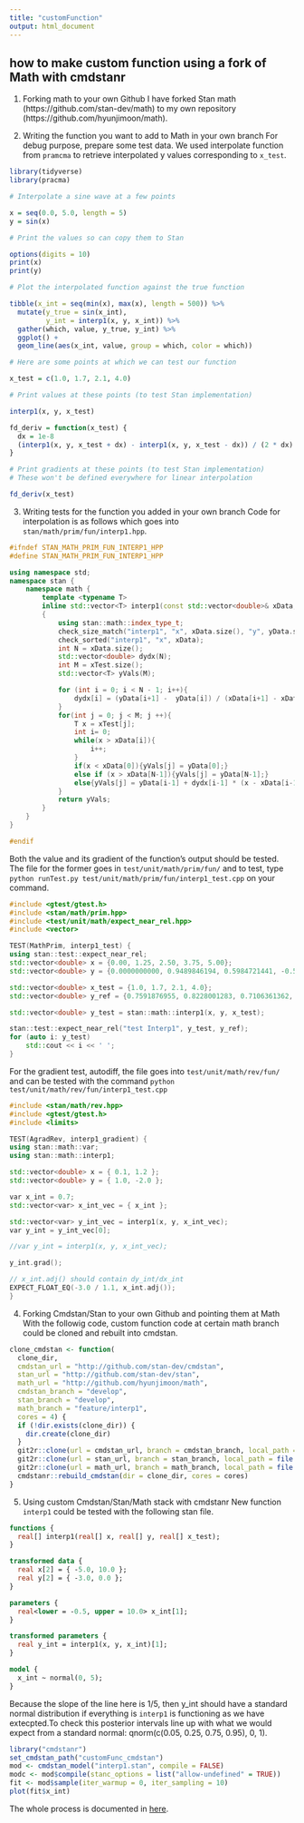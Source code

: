 ```yaml
---
title: "customFunction"
output: html_document
---
```

## how to make custom function using a fork of Math with cmdstanr

1. Forking math to your own Github
I have forked Stan math (https://github.com/stan-dev/math) to my own repository (https://github.com/hyunjimoon/math).

2. Writing the function you want to add to Math in your own branch
For debug purpose, prepare some test data. We used interpolate function from `pramcma` to retrieve interpolated y values corresponding to `x_test`.

```r
library(tidyverse)
library(pracma)

# Interpolate a sine wave at a few points

x = seq(0.0, 5.0, length = 5)
y = sin(x)

# Print the values so can copy them to Stan

options(digits = 10)
print(x)
print(y)

# Plot the interpolated function against the true function

tibble(x_int = seq(min(x), max(x), length = 500)) %>%
  mutate(y_true = sin(x_int),
         y_int = interp1(x, y, x_int)) %>%
  gather(which, value, y_true, y_int) %>%
  ggplot() +
  geom_line(aes(x_int, value, group = which, color = which))

# Here are some points at which we can test our function

x_test = c(1.0, 1.7, 2.1, 4.0)

# Print values at these points (to test Stan implementation)

interp1(x, y, x_test)

fd_deriv = function(x_test) {
  dx = 1e-8
  (interp1(x, y, x_test + dx) - interp1(x, y, x_test - dx)) / (2 * dx)
}

# Print gradients at these points (to test Stan implementation)
# These won't be defined everywhere for linear interpolation

fd_deriv(x_test)
```

3. Writing tests for the function you added in your own branch
Code for interpolation is as follows which goes into `stan/math/prim/fun/interp1.hpp`.
```c++
#ifndef STAN_MATH_PRIM_FUN_INTERP1_HPP
#define STAN_MATH_PRIM_FUN_INTERP1_HPP

using namespace std;
namespace stan {
    namespace math {
        template <typename T>
        inline std::vector<T> interp1(const std::vector<double>& xData, const std::vector<double>& yData, const std::vector<T>& xTest)
        {
            using stan::math::index_type_t;
            check_size_match("interp1", "x", xData.size(), "y", yData.size());
            check_sorted("interp1", "x", xData);
            int N = xData.size();
            std::vector<double> dydx(N);
            int M = xTest.size();
            std::vector<T> yVals(M);

            for (int i = 0; i < N - 1; i++){
                dydx[i] = (yData[i+1] -  yData[i]) / (xData[i+1] - xData[i]);
            }
            for(int j = 0; j < M; j ++){
                T x = xTest[j];
                int i= 0;
                while(x > xData[i]){
                    i++;
                }
                if(x < xData[0]){yVals[j] = yData[0];}
                else if (x > xData[N-1]){yVals[j] = yData[N-1];}
                else{yVals[j] = yData[i-1] + dydx[i-1] * (x - xData[i-1]);}
            }
            return yVals;
        }
    }
}

#endif

```

Both the value and its gradient of the function's output should be tested. The file for the former goes in `test/unit/math/prim/fun/` and to test, type `python runTest.py test/unit/math/prim/fun/interp1_test.cpp` on your command.
```c++
#include <gtest/gtest.h>
#include <stan/math/prim.hpp>
#include <test/unit/math/expect_near_rel.hpp>
#include <vector>

TEST(MathPrim, interp1_test) {
using stan::test::expect_near_rel;
std::vector<double> x = {0.00, 1.25, 2.50, 3.75, 5.00};
std::vector<double> y = {0.0000000000, 0.9489846194, 0.5984721441, -0.5715613187, -0.9589242747};

std::vector<double> x_test = {1.0, 1.7, 2.1, 4.0};
std::vector<double> y_ref = {0.7591876955, 0.8228001283, 0.7106361362, -0.6490339099}; // Reference values from R

std::vector<double> y_test = stan::math::interp1(x, y, x_test);

stan::test::expect_near_rel("test Interp1", y_test, y_ref);
for (auto i: y_test)
    std::cout << i << ' ';
}
```

For the gradient test, autodiff, the file goes into `test/unit/math/rev/fun/` and can be tested with the command `python test/unit/math/rev/fun/interp1_test.cpp`
```c++
#include <stan/math/rev.hpp>
#include <gtest/gtest.h>
#include <limits>

TEST(AgradRev, interp1_gradient) {
using stan::math::var;
using stan::math::interp1;

std::vector<double> x = { 0.1, 1.2 };
std::vector<double> y = { 1.0, -2.0 };

var x_int = 0.7;
std::vector<var> x_int_vec = { x_int };

std::vector<var> y_int_vec = interp1(x, y, x_int_vec);
var y_int = y_int_vec[0];

//var y_int = interp1(x, y, x_int_vec);

y_int.grad();

// x_int.adj() should contain dy_int/dx_int
EXPECT_FLOAT_EQ(-3.0 / 1.1, x_int.adj());
}
```

4. Forking Cmdstan/Stan to your own Github and pointing them at Math
With the followig code, custom function code at certain math branch could be cloned and rebuilt into cmdstan. 
```r
clone_cmdstan <- function(
  clone_dir,
  cmdstan_url = "http://github.com/stan-dev/cmdstan",
  stan_url = "http://github.com/stan-dev/stan",
  math_url = "http://github.com/hyunjimoon/math",
  cmdstan_branch = "develop",
  stan_branch = "develop",
  math_branch = "feature/interp1",
  cores = 4) {
  if (!dir.exists(clone_dir)) {
    dir.create(clone_dir)  
  }
  git2r::clone(url = cmdstan_url, branch = cmdstan_branch, local_path = file.path(clone_dir))
  git2r::clone(url = stan_url, branch = stan_branch, local_path = file.path(clone_dir, "stan"))
  git2r::clone(url = math_url, branch = math_branch, local_path = file.path(clone_dir, "stan", "lib", "stan_math"))
  cmdstanr::rebuild_cmdstan(dir = clone_dir, cores = cores)
}

```

5. Using custom Cmdstan/Stan/Math stack with cmdstanr
New function `interp1` could be tested with the following stan file.
```stan
functions {
  real[] interp1(real[] x, real[] y, real[] x_test);
}

transformed data {
  real x[2] = { -5.0, 10.0 };
  real y[2] = { -3.0, 0.0 };
}

parameters {
  real<lower = -0.5, upper = 10.0> x_int[1];
}

transformed parameters {
  real y_int = interp1(x, y, x_int)[1];
}

model {
  x_int ~ normal(0, 5);
}
```

Because the slope of the line here is 1/5, then y_int should have a standard normal distribution if everything is `interp1` is functioning as we have extecpted.To check this posterior intervals line up with what we would expect from a standard normal: qnorm(c(0.05, 0.25, 0.75, 0.95), 0, 1).

```r
library("cmdstanr")
set_cmdstan_path("customFunc_cmdstan")
mod <- cmdstan_model("interp1.stan", compile = FALSE)
modc <- mod$compile(stanc_options = list("allow-undefined" = TRUE))
fit <- mod$sample(iter_warmup = 0, iter_sampling = 10)
plot(fit$x_int)
```


The whole process is documented in [here](https://github.com/hyunjimoon/math/pull/1).
